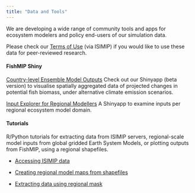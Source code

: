 ```yaml
---
title: "Data and Tools"
---
```


We are developing a wide range of community tools and apps for ecosystem modelers and policy end-users of our simulation data.

Please check our [Terms of Use](https://www.isimip.org/gettingstarted/terms-of-use/){.email-link} (via ISIMIP) if you would like to use these data for peer-reviewed research.

#### FishMIP Shiny

[[Country-level Ensemble Model Outputs]{.underline}](https://rstudio.global-ecosystem-model.cloud.edu.au/shiny/FAO_report_shiny/){.email-link} Check out our Shinyapp (beta version) to visualise spatially aggregated data of projected changes in potential fish biomass, under alternative climate emission scenarios.

[[Input Explorer for Regional Modellers]{.underline}](https://rstudio.global-ecosystem-model.cloud.edu.au/shiny/FishMIP_Input_Explorer/){.email-link} A Shinyapp to examine inputs per regional ecosystem model domain.

#### Tutorials

R/Python tutorials for extracting data from ISIMIP servers, regional-scale model inputs from global gridded Earth System Models, or plotting outputs from FishMIP, using a regional shapefiles.

-   [Accessing ISIMIP data](https://github.com/Fish-MIP/FishMIP_NOAA_workshop/blob/main/scripts/Accessing_climate_data_ISIMIP.md){.email-link}

-   [Creating regional model maps from shapefiles](https://github.com/Fish-MIP/FishMIP_regions){.email-link}

-   [Extracting data using regional mask](https://github.com/Fish-MIP/FishMIP_extracting-data/blob/main/Scripts/Extracting_FishMIP_data.md){.email-link}

